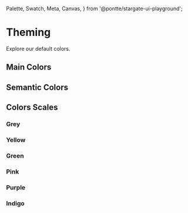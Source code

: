   Palette,
  Swatch,
  Meta,
  Canvas,
} from '@pontte/stargate-ui-playground';


<Meta title="Styles/Theming" />

# Theming

Explore our default colors.

## Main Colors

<Swatch name="primary" color={palette.primary.lighter.color} />
<Swatch name="secondary" color={palette.secondary.lighter.color} />

## Semantic Colors

<Swatch name="success" color={palette.success.lighter.color} />
<Swatch name="warning" color={palette.warning.lighter.color} />
<Swatch name="error" color={palette.error.lighter.color} />
<Swatch name="info" color={palette.info.lighter.color} />

## Colors Scales

### Grey

<Palette name="grey" colors={colors.grey} />

### Yellow

<Palette name="yellow" colors={colors.yellow} />

### Green

<Palette name="green" colors={colors.green} />

### Pink

<Palette name="pink" colors={colors.pink} />

### Purple

<Palette name="purple" colors={colors.purple} />

### Indigo

<Palette name="indigo" colors={colors.indigo} />
